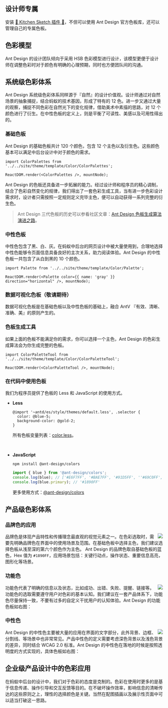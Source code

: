 
<Meta title="设计规范/Ant Design/视觉设计/色彩" />

## 设计师专属

安装 [💎 Kitchen Sketch 插件 💎](https://kitchen.alipay.com)，不但可以使用 Ant Design 官方色板库，还可以管理自己的专属色板。

## 色彩模型

Ant Design 的设计团队倾向于采用 HSB 色彩模型进行设计，该模型更便于设计师在调整色彩时对于颜色有明确的心理预期，同时也方便团队间的沟通。

## 系统级色彩体系

Ant Design 系统级色彩体系同样源于『自然』的设计价值观。设计师通过对自然场景的抽象捕捉，结合蚂蚁的技术基因，形成了特有的 12 色。进一步又通过大量的观察，捕捉不同色彩在自然光下的变化规律，借助美术中素描的思路，对 12 个颜色进行了衍生。在中性色板的定义上，则是平衡了可读性、美感以及可用性得出的。

### 基础色板

Ant Design 的基础色板共计 120 个颜色，包含 12 个主色以及衍生色。这些颜色基本可以满足中后台设计中对于颜色的需求。

```__react
import ColorPalettes from '../../site/theme/template/Color/ColorPalettes';

ReactDOM.render(<ColorPalettes />, mountNode);
```

Ant Design 的色板还具备进一步拓展的能力。经过设计师和程序员的精心调制，结合了色彩自然变化的规律，我们得出了一套色彩生成工具，当有进一步色彩设计需求时，设计者只需按照一定规则定义完毕主色，便可以自动获得一系列完整的衍生色。

> Ant Design 三代色板的历史可以参看社区文章：[Ant Design 色板生成算法演进之路](https://zhuanlan.zhihu.com/p/32422584)。

### 中性色板

中性色包含了黑、白、灰。在蚂蚁中后台的网页设计中被大量使用到，合理地选择中性色能够令页面信息具备良好的主次关系，助力阅读体验。Ant Design 的中性色板一共包含了从白到黑的 10 个颜色。

```__react
import Palette from '../../site/theme/template/Color/Palette';

ReactDOM.render(<Palette color={{ name: 'gray' }} direction="horizontal" />, mountNode);
```

### 数据可视化色板（敬请期待）

数据可视化色板是在基础色板以及中性色板的基础上，融合 AntV 『有效、清晰、准确、美』的原则产生的。

### 色板生成工具

如果上面的色板不能满足你的需求，你可以选择一个主色，Ant Design 的色彩生成算法会为你生成完整的色板。

```__react
import ColorPaletteTool from '../../site/theme/template/Color/ColorPaletteTool';

ReactDOM.render(<ColorPaletteTool />, mountNode);
```

### 在代码中使用色板

我们为程序员提供了色板的 Less 和 JavaScript 的使用方式。

- **Less**

  ```less
  @import '~antd/es/style/themes/default.less', .selector {
    color: @blue-5;
    background-color: @gold-2;
  }
  ```

  所有色板变量列表：[color.less](https://github.com/ant-design/ant-design/blob/5ab2783ff00d4b1da04bb213c6b12de43e7649eb/components/style/color/colors.less)。

  <br />

- **JavaScript**

  ```
  npm install @ant-design/colors
  ```

  ```js
  import { blue } from '@ant-design/colors';
  console.log(blue); // ['#E6F7FF', '#BAE7FF', '#91D5FF', ''#69C0FF', '#40A9FF', '#1890FF', '#096DD9', '#0050B3', '#003A8C', '#002766']
  console.log(blue.primary); // '#1890FF'
  ```

  更多使用方式：[@ant-design/colors](https://www.npmjs.com/package/@ant-design/colors)


## 产品级色彩体系

### 品牌色的应用

<img class="preview-img no-padding" align="right" src="https://gw.alipayobjects.com/zos/rmsportal/msiCkgfDaDgrTUuumxlq.png" />

品牌色是体现产品特性和传播理念最直观的视觉元素之一。在色彩选取时，需要先明确品牌色在界面中的使用场景及范围。在基础色板中选择主色，我们建议选择色板从浅至深的第六个颜色作为主色。 Ant Design 的品牌色取自基础色板的蓝色，Hex 值为 `#1890FF`，应用场景包括：关键行动点，操作状态、重要信息高亮，图形化等场景。

### 功能色

<img class="preview-img no-padding" align="right" src="https://gw.alipayobjects.com/zos/rmsportal/XrBtAnEiozhuTdrifhFr.png" />

功能色代表了明确的信息以及状态，比如成功、出错、失败、提醒、链接等。功能色的选取需要遵守用户对色彩的基本认知。我们建议在一套产品体系下，功能色尽量保持一致，不要有过多的自定义干扰用户的认知体验。Ant Design 的功能色板如右图：

### 中性色

<img class="preview-img no-padding" align="right" src="https://gw.alipayobjects.com/zos/rmsportal/WAlfDnpYniUjaLzmnIqf.png" />

Ant Design 的中性色主要被大量的应用在界面的文字部分，此外背景、边框、分割线、等场景中也非常常见。产品中性色的定义需要考虑深色背景以及浅色背景的差异，同时结合 WCAG 2.0 标准。Ant Design 的中性色在落地的时候是按照透明度的方式实现的，具体色板如右图：


## 企业级产品设计中的色彩应用

在蚂蚁中后台的设计中，我们对于色彩的态度是克制的。色彩在使用时更多的是基于信息传递、操作引导和交互反馈等目的。在不破坏操作效率，影响信息的清晰传达的这些原则之上，理性的选择颜色是关键。当然在配图插画以及展示性页面中可以适当打破这一思路。
